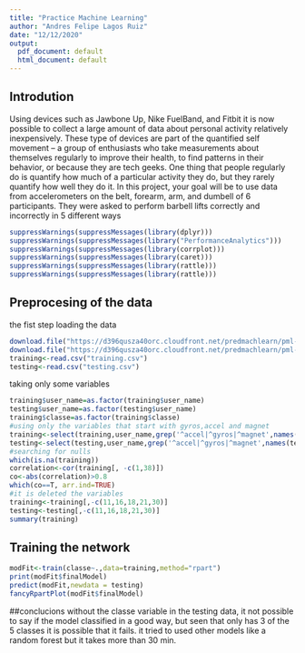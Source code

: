 ```yaml
---
title: "Practice Machine Learning"
author: "Andres Felipe Lagos Ruiz"
date: "12/12/2020"
output:
  pdf_document: default
  html_document: default
---
```

## Introdution

Using devices such as Jawbone Up, Nike FuelBand, and Fitbit it is now possible to collect a large amount of data about personal activity relatively inexpensively. These type of devices are part of the quantified self movement – a group of enthusiasts who take measurements about themselves regularly to improve their health, to find patterns in their behavior, or because they are tech geeks. One thing that people regularly do is quantify how much of a particular activity they do, but they rarely quantify how well they do it. In this project, your goal will be to use data from accelerometers on the belt, forearm, arm, and dumbell of 6 participants. They were asked to perform barbell lifts correctly and incorrectly in 5 different ways


```r
suppressWarnings(suppressMessages(library(dplyr)))
suppressWarnings(suppressMessages(library("PerformanceAnalytics")))
suppressWarnings(suppressMessages(library(corrplot)))
suppressWarnings(suppressMessages(library(caret)))
suppressWarnings(suppressMessages(library(rattle)))
suppressWarnings(suppressMessages(library(rattle)))
```


## Preprocesing of the data
the fist step loading the data
```r
download.file("https://d396qusza40orc.cloudfront.net/predmachlearn/pml-training.csv","training.csv")
download.file("https://d396qusza40orc.cloudfront.net/predmachlearn/pml-testing.csv","testing.csv")
training<-read.csv("training.csv")
testing<-read.csv("testing.csv")
```
taking only some variables
```r
training$user_name=as.factor(training$user_name)
testing$user_name=as.factor(testing$user_name)
training$classe=as.factor(training$classe)
#using only the variables that start with gyros,accel and magnet
training<-select(training,user_name,grep('^accel|^gyros|^magnet',names(training)),classe)
testing<-select(testing,user_name,grep('^accel|^gyros|^magnet',names(testing)))
#searching for nulls
which(is.na(training))
correlation<-cor(training[, -c(1,38)])
co<-abs(correlation)>0.8
which(co==T, arr.ind=TRUE)
#it is deleted the variables 
training<-training[,-c(11,16,18,21,30)]
testing<-testing[,-c(11,16,18,21,30)]
summary(training)

```
## Training the network

```r
modFit<-train(classe~.,data=training,method="rpart")
print(modFit$finalModel)
predict(modFit,newdata = testing)
fancyRpartPlot(modFit$finalModel)
```
##conclucions
without the classe variable in the testing data, it not possible to say if the model classified in a good way, but seen that only has 3 of the 5 classes it is possible that it fails. it tried to used other models like a random forest but it takes more than 30 min.